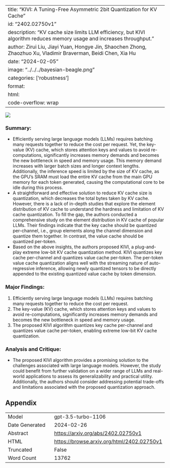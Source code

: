 
---
title: "KIVI: A Tuning-Free Asymmetric 2bit Quantization for KV Cache"
id: "2402.02750v1"
description: "KV cache size limits LLM efficiency, but KIVI algorithm reduces memory usage and increases throughput."
author: Zirui Liu, Jiayi Yuan, Hongye Jin, Shaochen Zhong, Zhaozhuo Xu, Vladimir Braverman, Beidi Chen, Xia Hu
date: "2024-02-05"
image: "../../../bayesian-beagle.png"
categories: ['robustness']
format:
  html:
    code-overflow: wrap
---

![](../../../bayesian-beagle.png)

### Summary:
- Efficiently serving large language models (LLMs) requires batching many requests together to reduce the cost per request. Yet, the key-value (KV) cache, which stores attention keys and values to avoid re-computations, significantly increases memory demands and becomes the new bottleneck in speed and memory usage. This memory demand increases with larger batch sizes and longer context lengths. Additionally, the inference speed is limited by the size of KV cache, as the GPU’s SRAM must load the entire KV cache from the main GPU memory for each token generated, causing the computational core to be idle during this process.
- A straightforward and effective solution to reduce KV cache size is quantization, which decreases the total bytes taken by KV cache. However, there is a lack of in-depth studies that explore the element distribution of KV cache to understand the hardness and limitation of KV cache quantization. To fill the gap, the authors conducted a comprehensive study on the element distribution in KV cache of popular LLMs. Their findings indicate that the key cache should be quantized per-channel, i.e., group elements along the channel dimension and quantize them together. In contrast, the value cache should be quantized per-token.
- Based on the above insights, the authors proposed KIVI, a plug-and-play extreme low-bit KV cache quantization method. KIVI quantizes key cache per-channel and quantizes value cache per-token. The per-token value cache quantization aligns well with the streaming nature of auto-regressive inference, allowing newly quantized tensors to be directly appended to the existing quantized value cache by token dimension.

### Major Findings:
1. Efficiently serving large language models (LLMs) requires batching many requests together to reduce the cost per request.
2. The key-value (KV) cache, which stores attention keys and values to avoid re-computations, significantly increases memory demands and becomes the new bottleneck in speed and memory usage.
3. The proposed KIVI algorithm quantizes key cache per-channel and quantizes value cache per-token, enabling extreme low-bit KV cache quantization.

### Analysis and Critique:
- The proposed KIVI algorithm provides a promising solution to the challenges associated with large language models. However, the study could benefit from further validation on a wider range of LLMs and real-world applications to assess its generalizability and practical utility. Additionally, the authors should consider addressing potential trade-offs and limitations associated with the proposed quantization approach.

## Appendix

|          |          |
|----------|----------|
| Model     | gpt-3.5-turbo-1106       |
| Date Generated     | 2024-02-26       |
| Abstract | [https://arxiv.org/abs/2402.02750v1](https://arxiv.org/abs/2402.02750v1)        |
| HTML     | [https://browse.arxiv.org/html/2402.02750v1](https://browse.arxiv.org/html/2402.02750v1)       |
| Truncated       | False       |
| Word Count       | 13762       |